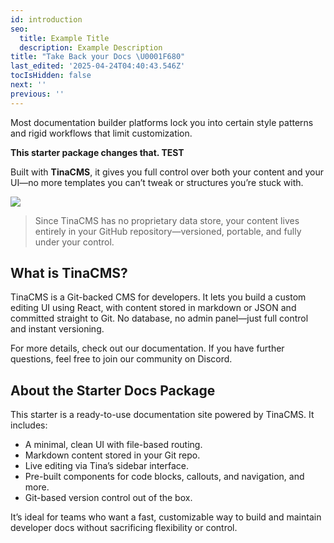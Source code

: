 ```yaml
---
id: introduction
seo:
  title: Example Title
  description: Example Description
title: "Take Back your Docs \U0001F680"
last_edited: '2025-04-24T04:40:43.546Z'
tocIsHidden: false
next: ''
previous: ''
---
```


Most documentation builder platforms lock you into certain style patterns and rigid workflows that limit customization.

**This starter package changes that. TEST**

Built with **TinaCMS**, it gives you full control over both your content and your UI—no more templates you can’t tweak or structures you’re stuck with.

![](/img/smashingmagazine-tinacms.gif)

> Since TinaCMS has no proprietary data store, your content lives entirely in your GitHub repository—versioned, portable, and fully under your control.

## What is TinaCMS?

TinaCMS is a Git-backed CMS for developers. It lets you build a custom editing UI using React, with content stored in markdown or JSON and committed straight to Git. No database, no admin panel—just full control and instant versioning.

For more details, check out our documentation. If you have further questions, feel free to join our community on Discord.

## About the Starter Docs Package

This starter is a ready-to-use documentation site powered by TinaCMS. It includes:

* A minimal, clean UI with file-based routing.
* Markdown content stored in your Git repo.
* Live editing via Tina’s sidebar interface.
* Pre-built components for code blocks, callouts, and navigation, and more.
* Git-based version control out of the box.

It’s ideal for teams who want a fast, customizable way to build and maintain developer docs without sacrificing flexibility or control.
